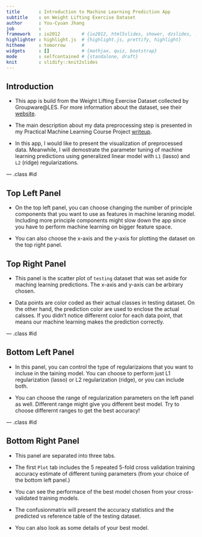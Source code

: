 ```yaml
---
title       : Introduction to Machine Learning Prediction App
subtitle    : on Weight Lifting Exercise Dataset
author      : You-Cyuan Jhang
job         : 
framework   : io2012        # {io2012, html5slides, shower, dzslides, ...}
highlighter : highlight.js  # {highlight.js, prettify, highlight}
hitheme     : tomorrow      # 
widgets     : []            # {mathjax, quiz, bootstrap}
mode        : selfcontained # {standalone, draft}
knit        : slidify::knit2slides
---
```


## Introduction

- This app is build from the Weight Lifting Exercise Dataset collected by Groupware@LES. For more information about the dataset, see their [website](http://groupware.les.inf.puc-rio.br/har).

- The main description about my data preprocessing step is presented in my Practical Machine Learning Course Project [writeup](http://adason.github.io/Weight_Lifting_Exercise_ML/tree_based_prediction.html).

- In this app, I would like to present the visualization of preprocessed data. Meanwhile, I will demostrate the parameter tuning of machine learning predictions using generalized linear model with `L1` (lasso) and `L2` (ridge) regularizations.


--- .class #id 

## Top Left Panel

- On the top left panel, you can choose changing the number of principle components that you want to use as features in machine leraning model. Including more principle components might slow down the app since you have to perform machine learning on bigger feature space.

- You can also choose the x-axis and the y-axis for plotting the dataset on the top right panel.

## Top Right Panel

- This panel is the scatter plot of `testing` dataset that was set aside for maching learning predictions. The x-axis and y-axis can be arbirary chosen. 

- Data points are color coded as their actual classes in testing dataset. On the other hand, the prediction color are used to enclose the actual calsses. If you didn't notice differernt color for each data point, that means our machine learning makes the prediction correctly.

--- .class #id

## Bottom Left Panel

- In this panel, you can control the type of regularizaions that you want to incluse in the taining model. You can choose to perform just L1 regularization (lasso) or L2 regularization (ridge), or you can include both.

- You can choose the range of regularization parameters on the left panel as well. Different range might give you different best model. Try to choose differernt ranges to get the best accuracy!

--- .class #id

## Bottom Right Panel

- This panel are separated into three tabs. 

- The first `Plot` tab includes the 5 repeated 5-fold cross validation training accuracy estimate of different tuning parameters (from your choice of the bottom left panel.)

- You can see the performace of the best model chosen from your cross-validated training models.

- The confusionmatrix will present the accuracy statistics and the predicted vs reference table of the testing dataset.

- You can also look as some details of your best model.
